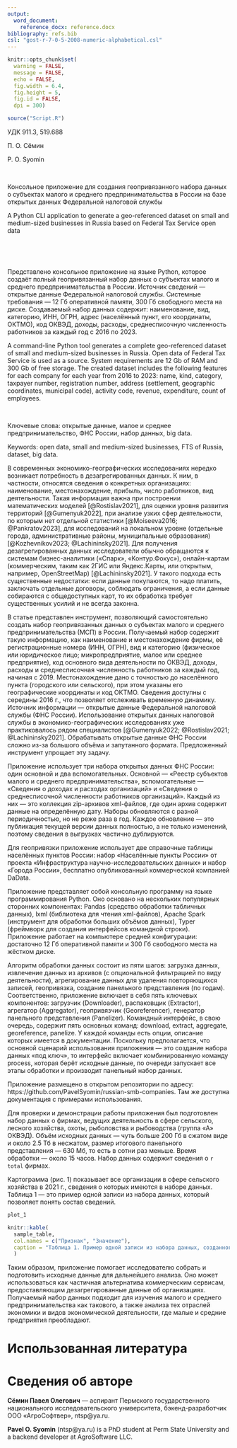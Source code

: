 ```yaml
---
output: 
  word_document:
    reference_docx: reference.docx
bibliography: refs.bib
csl: "gost-r-7-0-5-2008-numeric-alphabetical.csl"
---
```


```r
knitr::opts_chunk$set(
  warning = FALSE, 
  message = FALSE, 
  echo = FALSE, 
  fig.width = 6.4, 
  fig.height = 5,
  fig.id = FALSE,
  dpi = 300)
```

```r
source("Script.R")
```

УДК 911.3, 519.688

<div custom-style="Author">
П. О. Сёмин

P. O. Syomin
</div>

<br>

<div custom-style="Title">
Консольное приложение для создания геопривязанного набора данных о субъектах малого и среднего предпринимательства в России на базе открытых данных Федеральной налоговой службы

A Python CLI application to generate a geo-referenced dataset on small and medium-sized businesses in Russia based on Federal Tax Service open data
</div>

<br>

<br>

<div custom-style="Abstract">
Представлено консольное приложение на языке Python, которое создаёт полный геопривязанный набор данных о субъектах малого и среднего предпринимательства в России. Источник сведений — открытые данные Федеральной налоговой службы. Системные требования — 12 Гб оперативной памяти, 300 Гб свободного места на диске. Создаваемый набор данных содержит: наименование, вид, категорию, ИНН, ОГРН, адрес (населённый пункт, его координаты, ОКТМО), код ОКВЭД, доходы, расходы, среднесписочную численность работников за каждый год c 2016 по 2023.

A command-line Python tool generates a complete geo-referenced dataset of small and medium-sized businesses in Russia. Open data of Federal Tax Service is used as a source. System requirements are 12 Gb of RAM and 300 Gb of free storage. The created dataset includes the following features for each company for each year from 2016 to 2023: name, kind, category, taxpayer number, registration number, address (settlement, geographic coordinates, municipal code), activity code, revenue, expenditure, count of employees.

<br>

Ключевые слова: открытые данные, малое и среднее предпринимательство, ФНС России, набор данных, big data.

Keywords: open data, small and medium-sized businesses, FTS of Russia, dataset, big data.
</div>

В современных экономико-географических исследованиях нередко возникает потребность в дезагрегированных данных. К ним, в частности, относятся сведения о конкретных организациях: наименование, местонахождение, прибыль, число работников, вид деятельности. Такая информация важна при построении математических моделей [@Rostislav2021], для оценки уровня развития территорий [@Gumenyuk2022], при анализе узких сфер деятельности, по которым нет отдельной статистики [@Moiseeva2016; @Pankratov2023], для исследований на локальном уровне (отдельные города, административные районы, муниципальные образования) [@Kozhevnikov2023; @Lachininsky2021]. Для получения дезагрегированных данных исследователи обычно обращаются к системам бизнес-аналитики («Спарк», «Контур.Фокус»), онлайн-картам  (коммерческим, таким как 2ГИС или Яндекс.Карты, или открытым, например, OpenStreetMap) [@Lachininsky2021]. У такого подхода есть существенные недостатки: если данные покупаются, то надо платить, заключать отдельные договоры, соблюдать ограничения, а если данные собираются с общедоступных карт, то их обработка требует существенных усилий и не всегда законна.

В статье представлен инструмент, позволяющий самостоятельно создать набор геопривязанных данных о субъектах малого и среднего предпринимательства (МСП) в России. Получаемый набор содержит такую информацию, как наименование и местонахождение фирмы, её регистрационные номера (ИНН, ОГРН), вид и категорию (физическое или юридическое лицо; микропредприятие, малое или среднее предприятие), код основного вида деятельности по ОКВЭД, доходы, расходы и среднесписочная численность работников за каждый год, начиная с 2019. Местонахождение дано с точностью до населённого пункта (городского или сельского), при этом указаны его географические координаты и код ОКТМО. Сведения доступны с середины 2016 г., что позволяет отслеживать временную динамику. Источник информации — открытые данные Федеральной налоговой службы (ФНС России). Использование открытых данных налоговой службы в экономико-географических исследованиях уже практиковалось рядом специалистов [@Gumenyuk2022; @Rostislav2021; @Lachininsky2021]. Обрабатывать открытые данные ФНС России сложно из-за большого объёма и запутанного формата. Предложенный инструмент упрощает эту задачу.

Приложение использует три набора открытых данных ФНС России: один основной и два вспомогательных. Основной — «Реестр субъектов малого и среднего предпринимательства», вспомогательные — «Сведения о доходах и расходах организаций» и «Сведения о среднесписочной численности работников организаций». Каждый из них — это коллекция zip-архивов xml-файлов, где один архив содержит данные на определённую дату. Наборы обновляются с разной периодичностью, но не реже раза в год. Каждое обновление — это публикация текущей версии данных полностью, а не только изменений, поэтому сведения в выгрузках частично дублируются.

Для геопривязки приложение использует две справочные таблицы населённых пунктов России: набор «Населённые пункты России» от проекта «Инфраструктура научно-исследовательских данных» и набор «Города России», бесплатно опубликованный коммерческой компанией DaData.

Приложение представляет собой консольную программу на языке программирования Python. Оно основано на нескольких популярных сторонних компонентах: Pandas (средство обработки табличных данных), lxml (библиотека для чтения xml-файлов), Apache Spark (инструмент для обработки больших объёмов данных), Typer (фреймворк для создания интерфейсов командной строки). Приложение работает на компьютере средней конфигурации: достаточно 12 Гб оперативной памяти и 300 Гб свободного места на жёстком диске.

Алгоритм обработки данных состоит из пяти шагов: загрузка данных, извлечение данных из архивов (с опциональной фильтрацией по виду деятельности), агрегирование данных для удаления повторяющихся записей, геопривязка, создание панельного представления (по годам). Соответственно, приложение включает в себя пять ключевых компонентов: загрузчик (Downloader), распаковщик (Extractor), агрегатор (Aggregator), геопривязчик (Georeferencer), генератор панельного представления (Panelizer). Командный интерфейс, в свою очередь, содержит пять основных команд: download, extract, aggregate, georeference, panelize. У каждой команды есть опции, описание которых имеется в документации. Поскольку предполагается, что основной сценарий использования приложения — это создание набора данных «под ключ», то интерфейс включает комбинированную команду process, которая берёт исходные данные, по очереди запускает все этапы обработки и производит панельный набор данных.

Приложение размещено в открытом репозитории по адресу: https://github.com/PavelSyomin/russian-smb-companies. Там же доступна документация с примерами использования.

Для проверки и демонстрации работы приложения был подготовлен набор данных о фирмах, ведущих деятельность в сфере сельского, лесного хозяйства, охоты, рыболовства и рыбоводства (группа «А» ОКВЭД). Объём исходных данных — чуть больше 200 Гб в сжатом виде и около 2.5 Тб в несжатом, размер итогового панельного представления — 630 Мб, то есть в сотни раз меньше. Время обработки — около 15 часов. Набор данных содержит сведения о `r total` фирмах.

Картограмма (рис. 1) показывает все организации в сфере сельского хозяйства в 2021 г., сведения о которых имеются в наборе данных. Таблица 1 — это пример одной записи из набора данных, который позволяет понять состав сведений.

```r
plot_1
```

```r
knitr::kable(
  sample_table, 
  col.names = c("Признак", "Значение"),
  caption = "Таблица 1. Пример одной записи из набора данных, созданного с помощью приложения"
  )
```

Таким образом, приложение помогает исследователю собрать и подготовить исходные данные для дальнейшего анализа. Оно может использоваться как частичная альтернатива коммерческим сервисам, предоставляющим дезагрегированные данные об организациях. Получаемый набор данных подходит для изучения малого и среднего предпринимательства как такового, а также анализа тех отраслей экономики и видов экономической деятельности, где малые и средние предприятия преобладают.

# Использованная литература

<div id="refs"></div>

# Сведения об авторе

**Сёмин Павел Олегович** — аспирант Пермского государственного национального исследовательского университета, бэкенд-разработчик ООО «АгроСофтвер», ntsp\@ya.ru.

**Pavel O. Syomin** (ntsp\@ya.ru) is a PhD student at Perm State University and a backend developer at AgroSoftware LLC.
